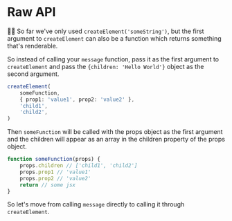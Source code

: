 # Raw API

<EpicVideo url="https://www.epicreact.dev/tutorials/get-started-with-react/raw-api" />

👨‍💼 So far we've only used `createElement('someString')`, but the first
argument to `createElement` can also be a function which returns something
that's renderable.

So instead of calling your `message` function, pass it as the first argument to
`createElement` and pass the `{children: 'Hello World'}` object as the
second argument.

```ts
createElement(
	someFunction,
	{ prop1: 'value1', prop2: 'value2' },
	'child1',
	'child2',
)
```

Then `someFunction` will be called with the props object as the first argument
and the children will appear as an array in the children property of the props
object.

```ts
function someFunction(props) {
	props.children // ['child1', 'child2']
	props.prop1 // 'value1'
	props.prop2 // 'value2'
	return // some jsx
}
```

So let's move from calling `message` directly to calling it through
`createElement`.
